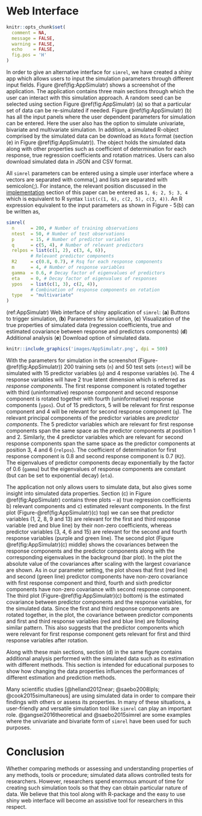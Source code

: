 # Web Interface #

```r
knitr::opts_chunk$set(
  comment = NA,
  message = FALSE,
  warning = FALSE,
  echo    = FALSE,
  fig.pos = 'H'
)
```

In order to give an alternative interface for `simrel`, we have created a shiny app which  allows users to input the simulation parameters through different input fields. Figure \@ref(fig:AppSimulatr) shows a screenshot of the application. The application contains three main sections through which the user can interact with  this simulation approach. A random seed can be selected using section Figure \@ref(fig:AppSimulatr) (a) so that a particular set of data can be  re-simulated if needed. Figure \@ref(fig:AppSimulatr) (b) has all the input panels where the user dependent  parameters for simulation can be entered. Here the user also has the option to simulate univariate, bivariate and multivariate simulation. In addition, a simulated R-object comprised by the simulated data can be download as `Rdata` format (section (e) in Figure \@ref(fig:AppSimulatr)).  The object holds the simulated data along with other properties such as coefficient of determination for each response, true regression coefficients and rotation matrices. Users can also download simulated data in JSON and CSV format.

All `simrel` parameters can be entered using a simple user interface where a vectors are separated with comma(,) and lists are separated with  semicolon(;). For instance, the relevant position discussed in the [implementation](#implementation) section of this paper can be entered as `1, 6; 2, 5; 3, 4` which is equivalent to R syntax `list(c(1, 6), c(2, 5), c(3, 4))`. An R expression equivalent to the input parameters as shown in Figure - 5(b) can be written as,

```r
simrel(
  n      = 200, # Number of training observations
  ntest  = 50, # Number of test observations
  p      = 15, # Number of predictor variables
  q      = c(5, 4), # Number of relevant predictors
  relpos = list(c(1, 2), c(3, 4, 6)),
         # Relevant predictor components
  R2     = c(0.8, 0.7), # Rsq for each response components
  m      = 4, # Number of response variables
  gamma  = 0.6, # Decay factor of eigenvalues of predictors
  eta    = 0, # Decay factor of eigenvalues of responses
  ypos   = list(c(1, 3), c(2, 4)),
         # Combination of response components on rotation
  type   = "multivariate"
)
```

(ref:AppSimulatr) Web interface of shiny application of `simrel`: (**a**) Buttons to trigger simulation, (**b**) Parameters for simulation, (**c**) Visualization of the true properties of simulated data (regression coefficients, true and estimated covariance between response and predictors components) (**d**) Additional analysis (**e**) Download option of simulated data.

```r
knitr::include_graphics('images/AppSimulatr.png', dpi = 500)
```

With the parameters for simulation in the screenshot (Figure-\@ref(fig:AppSimulatr)) 200 training sets (`n`) and 50 test sets (`ntest`) will be simulated with 15 predictor variables (`p`) and 4 response variables (`m`). The 4 response variables will have 2 true latent dimension which is referred as _response components_. The first response component is rotated together with third (uninformative) response component and second response component is rotated together with fourth (uninformative) response components (`ypos`). Out of 15 predictors, 5 will be relevant for first response component and 4 will be relevant for second response component (`q`). The relevant principal components of the predictor variables are _predictor components_. The 5 predictor variables which are relevant for first response components span the same space as the predictor components at position 1 and 2. Similarly, the 4 predictor variables which are relevant for second response components span the same space as the predictor components at position 3, 4 and 6 (`relpos`). The coefficient of determination for first response component is 0.8 and second response component is 0.7 (`R2`). The eigenvalues of predictor components decay exponentially by the factor of 0.6 (`gamma`) but the eigenvalues of response components are constant (but can be set to exponential decay) (`eta`).

The application not only allows users to simulate data, but also gives some insight into simulated data properties. Section (c) in Figure \@ref(fig:AppSimulatr) contains three plots -- a) true regression coefficients b) relevant components and c) estimated relevant components. In the first plot (Figure-\@ref(fig:AppSimulatr)(c) top) we can see that predictor variables (1, 2, 8, 9 and 13) are relevant for the first and third response variable (red and blue line) by their non-zero coefficients, whereas predictor variables (3, 4, 6 and 15) are relevant for the second and fourth response variables (purple and green line). The second plot (Figure \@ref(fig:AppSimulatr)(c) middle) shows the covariances between the response components and the predictor components along with the corresponding eigenvalues in the background (bar plot). In the plot the absolute value of the covariances after scaling with the largest covariance are shown. As in our parameter setting, the plot shows that first (red line) and second (green line) predictor components have non-zero covariance with first response component and third, fourth and sixth predictor components have non-zero covariance with second response component. The third plot (Figure-\@ref(fig:AppSimulatr)(c) bottom) is the estimated covariance between predictor components and the response variables, for the simulated data. Since the first and third response components are rotated together, in the plot, the covariance between predictor components and first and third response variables (red and blue line) are following similar pattern. This also suggests that the predictor components which were relevant for first response component gets relevant for first and third response variables after rotation.

Along with these main sections, section (d) in the same figure contains additional analysis performed with the simulated data such as its estimation with different methods. This section is intended for educational purposes to show how changing the data properties influences the performances of different estimation and prediction methods.

Many scientific studies [@helland2012near; @saebo2008lpls; @cook2015simultaneous] are using simulated data in order to compare their findings with others or assess its properties. In many of these situations, a user-friendly and versatile simulation tool like `simrel` can play an important role. @gangsei2016theoretical and @saebo2015simrel are some examples where the univariate and bivariate form of `simrel` have been used for such purposes.

# Conclusion

Whether comparing methods or assessing and understanding properties of any methods, tools or procedure; simulated data allows controlled tests for researchers. However, researchers spend enormous amount of time for creating such simulation tools so that they can obtain particular nature of data. We believe that this tool along with R-package and the easy to use shiny web interface will become an assistive tool for researchers in this respect.
